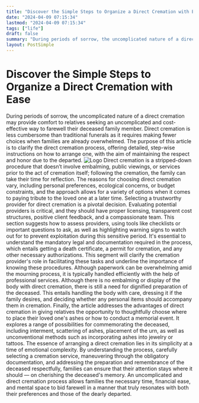 ```yaml
---
title: "Discover the Simple Steps to Organize a Direct Cremation with Ease"
date: "2024-04-09 07:15:34"
lastmod: "2024-04-09 07:15:34"
tags: ["life"]
draft: false
summary: "During periods of sorrow, the uncomplicated nature of a direct cremation may provide comfort to relatives seeking an uncomplicated and cost-effective way to farewell their deceased family member. Direct cremation is less cumbersome than traditional funerals as it requires making fewer choices when families are already overwhelmed. The purpose of this article is to clarify the direct cremation process, offering detailed, step-wise instructions on how to arrange one, with the aim of maintaining the respect and honor due to the departed."
layout: PostSimple
---
```

# Discover the Simple Steps to Organize a Direct Cremation with Ease
During periods of sorrow, the uncomplicated nature of a direct cremation may provide comfort to relatives seeking an uncomplicated and cost-effective way to farewell their deceased family member. Direct cremation is less cumbersome than traditional funerals as it requires making fewer choices when families are already overwhelmed. The purpose of this article is to clarify the direct cremation process, offering detailed, step-wise instructions on how to arrange one, with the aim of maintaining the respect and honor due to the departed.
<img alt="Logo" class="lazyImg" data-src="https://cdn.seniorsselection.com/src_image/dc0201d24b91c39e332afbe37a0542a2.webp" src="/statics/image/loading.webp"/>
Direct cremation is a stripped-down procedure that doesn’t involve embalming, public viewings, or services prior to the act of cremation itself; following the cremation, the family can take their time for reflection. The reasons for choosing direct cremation vary, including personal preferences, ecological concerns, or budget constraints, and the approach allows for a variety of options when it comes to paying tribute to the loved one at a later time.
Selecting a trustworthy provider for direct cremation is a pivotal decision. Evaluating potential providers is critical, and they should have proper licensing, transparent cost structures, positive client feedback, and a compassionate team. This section suggests how to assess providers, using tools like checklists or important questions to ask, as well as highlighting warning signs to watch out for to prevent exploitation during this sensitive period.
It's essential to understand the mandatory legal and documentation required in the process, which entails getting a death certificate, a permit for cremation, and any other necessary authorizations. This segment will clarify the cremation provider's role in facilitating these tasks and underline the importance of knowing these procedures. Although paperwork can be overwhelming amid the mourning process, it is typically handled efficiently with the help of professional services.
Although there is no embalming or display of the body with direct cremation, there is still a need for dignified preparation of the deceased. This entails handling the body with care, dressing it if the family desires, and deciding whether any personal items should accompany them in cremation.
Finally, the article addresses the advantages of direct cremation in giving relatives the opportunity to thoughtfully choose where to place their loved one's ashes or how to conduct a memorial event. It explores a range of possibilities for commemorating the deceased, including interment, scattering of ashes, placement of the urn, as well as unconventional methods such as incorporating ashes into jewelry or tattoos.
The essence of arranging a direct cremation lies in its simplicity at a time of emotional complexity. By understanding the process, carefully selecting a cremation service, maneuvering through the obligatory documentation, and addressing the preparation and remembrance of the deceased respectfully, families can ensure that their attention stays where it should — on cherishing the deceased's memory. An uncomplicated and direct cremation process allows families the necessary time, financial ease, and mental space to bid farewell in a manner that truly resonates with both their preferences and those of the dearly departed.
        